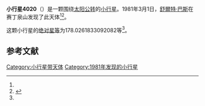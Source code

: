 {{Infobox planet
| bgcolour = #FFFFC0
| name = 4020 Dominique
| symbol = 
| image = 
| caption = 
| discovery = yes
| discovery_ref = 
| discoverer = [[舒爾特·巴斯|舒爾特·巴斯]]
| discovery_site = [[赛丁泉山|赛丁泉山]] 
| discovered = 1981年3月1日
| designations = yes
| mp_name = 
| named_after = 
| alt_names = 1981 ET38/ 1983 TJ1
| mp_category = [[主带小行星|主带小行星]]
| orbit_ref = <ref name="a">[http://ssd.jpl.nasa.gov/sbdb.cgi?sstr=4020 4020 Dominique] {{Wayback|url=http://ssd.jpl.nasa.gov/sbdb.cgi?sstr=4020 |date=20201124003634 }}，小行星數據庫瀏覽器（JPL Small-Body Database Browser）－[[美国国家航空航天局|美国国家航空航天局]]喷气推进实验室</ref>
| epoch = 2456400.5 (2013年4月18日更新)
| aphelion = {{convert|3.219920440910255|AU|km|3|abbr=on|lk=out}}
| perihelion = {{convert|2.329000020596737|AU|km|3|abbr=on}}
| semimajor = {{convert|2.774460230753496|AU|km|3|abbr=on}}
| eccentricity = 0.160557432
| period = 1687.975671 [[日|日]]<br />4.62[[儒略年|儒略年]]
| avg_speed = 
| inclination = 9.565787473712547
| asc_node = 194.9596148842725
| mean_anomaly = 
| arg_peri = 178.0261833092082
| satellites = 
| physical_characteristics = yes
| dimensions = 
| mass = 
| density = 
| surface_grav = 
| escape_velocity = 
| sidereal_day = 
| axial_tilt = 
| pole_ecliptic_lat = 
| pole_ecliptic_lon = 
| albedo = 
| temperatures= 
| temp_name1 = 
| mean_temp_1 = 
| max_temp_1 = 
| temp_name2 = 
| max_temp_2 = 
| spectral_type = 
| abs_magnitude = 178.0261833092082
}}

'''小行星4020'''（{{lang-en|4020 Dominique}}）是一颗围绕[[太阳|太阳]][[公转|公转]]的[[小行星|小行星]]。1981年3月1日，[[舒爾特·巴斯|舒爾特·巴斯]]在赛丁泉山发现了此天体<ref name="a" /><ref>{{cite news|title=小行星列表|url=http://cfa-www.harvard.edu/iau/lists/NumberedMPs.txt|accessdate=2013-07-08|newspaper=哈佛大学|archive-date=2008-05-17|archive-url=https://web.archive.org/web/20080517010638/http://cfa-www.harvard.edu/iau/lists/NumberedMPs.txt|dead-url=no}}</ref>。

这颗小行星的[[绝对星等|绝对星等]]为178.0261833092082等<ref name="a" />。

==参考文献==
{{reflist}}
{{Minor Planet Number|[[小行星4019|小行星4019]]|[[小行星4021|小行星4021]]}}

{{小天体}}

[[Category:小行星带天体|Category:小行星带天体]]
[[Category:1981年发现的小行星|Category:1981年发现的小行星]]

{{asteroid-stub}}